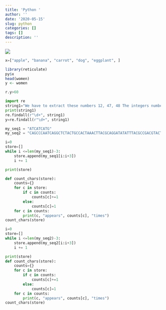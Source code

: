 ```yaml
---
title: 'Python '
author: ''
date: '2020-05-15'
slug: python
categories: []
tags: []
description: ''
---
```

![](/blog/2020-05-15-python_files/coding.jpg)

```python
x=["apple", "banana", "carrot", "dog", "eggplant", ]
```

```R
library(reticulate)
py$x
head(women)
y <- women
```

```python
r.y>60
```

```python
import re
string1="We have to extract these numbers 12, 47, 48 The integers numbers are also interesting: 189 2036 314\',\' is a separator, so please extract these numbers 125,789,1450 and also these 564,90456 We like to offer you 7890$ per month in order to complete this task... we are joking"
print(string1)
re.findall(r"\d+", string1)
y=re.findall(r"\d+", string1)

my_seq1 = "ATCATCATG"
my_seq2 = "CAGCCCAATCAGGCTCTACTGCCACTAAACTTACGCAGGATATATTTACGCCGACGTACT"

i=0
store=[]
while i <=len(my_seq1)-3:
    store.append(my_seq1[i:i+3])
    i += 1

print(store)

def count_chars(store):
    counts={}
    for c in store:
        if c in counts:
            counts[c]+=1
        else:
            counts[c]=1
    for c in counts:
        print(c, "appears", counts[c], "times")
count_chars(store)
```

```python
i=0
store=[]
while i <=len(my_seq2)-3:
    store.append(my_seq2[i:i+3])
    i += 1

print(store)
def count_chars(store):
    counts={}
    for c in store:
        if c in counts:
            counts[c]+=1
        else:
            counts[c]=1
    for c in counts:
        print(c, "appears", counts[c], "times")
count_chars(store)
```

